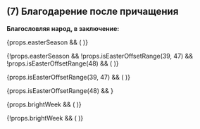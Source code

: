 
## (7) Благодарение после причащения

**Благословляя народ, в заключение:**

<MdxLoader src="Liturgies/Vernie/Blagodarenie/SpasiBozhe" />

{props.easterSeason && (
  <MdxLoader src="Shared/EasterTroparion" />
)}

{!props.easterSeason && !props.isEasterOffsetRange(39, 47) && !props.isEasterOffsetRange(48) && (
  <MdxLoader src="Liturgies/Vernie/Blagodarenie/MiUzreli" />
)}

{props.isEasterOffsetRange(39, 47) && (
  <MdxLoader src="Shared/AscensionTroparion" />
)}

{props.isEasterOffsetRange(48) && <MdxLoader src="Shared/RoditelskayaTroparion" />}

<MdxLoader src="Liturgies/Vernie/Blagodarenie/Okonchanie" />

{props.brightWeek && (
  <MdxLoader src="Shared/EasterTroparion" />
)}

{!props.brightWeek && (
  <MdxLoader src="Liturgies/Vernie/Blagodarenie/DaIspolnatsa" />
)}
